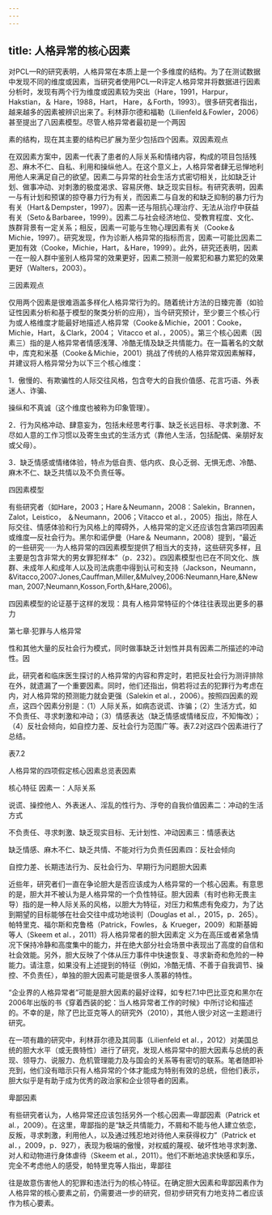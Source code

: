 ```yaml
---
---
---
```

title: 人格异常的核心因素
---



对PCL—R的研究表明，人格异常在本质上是一个多维度的结构。为了在测试数据中发现不同的维度或因素，当研究者使用PCL—R评定人格异常并将数据进行因素分析时，发现有两个行为维度或因素较为突出（Hare，1991，Harpur，Hakstian，＆ Hare，1988，Hart， Hare，＆Forth，1993）。很多研究者指出，越来越多的因素被辨识出来了。利林菲尔德和福勒（Lilienfeld＆Fowler，2006）甚至提出了八因素模型。尽管人格异常者最初是一个两因



素的结构，现在其主要的结构已扩展为至少包括四个因素。双因素观点

在双因素方案中，因素一代表了患者的人际关系和情绪内容，构成的项目包括残忍、麻木不仁、自私、利用和操纵他人。在这个意义上，人格异常者肆无忌惮地利用他人来满足自己的欲望。因素二与异常的社会生活方式密切相关，比如缺乏计划、做事冲动、对刺激的极度渴求、容易厌倦、缺乏现实目标。有研究表明，因素一与有计划和预谋的掠夺暴力行为有关，而因素二与自发的和缺乏抑制的暴力行为有关（Hart＆Dempster，1997）。因素一还与阻抗心理治疗、无法从治疗中获益有关（Seto＆Barbaree，1999）。因素二与社会经济地位、受教育程度、文化、族群背景有一定关系；相反，因素一可能与生物心理因素有关（Cooke＆Michie，1997）。研究发现，作为诊断人格异常的指标而言，因素一可能比因素二更加有效（Cooke，Michie，Hart，＆Hare，1999）。此外，研究还表明，因素一在一般人群中鉴别人格异常的效果更好，因素二预测一般累犯和暴力累犯的效果更好（Walters，2003）。

三因素观点

仅用两个因素是很难涵盖多样化人格异常行为的。随着统计方法的日臻完善（如验证性因素分析和基于模型的聚类分析的应用），当今研究预计，至少要三个核心行为或人格维度才能最好地描述人格异常（Cooke＆Michie，2001：Cooke，Michie，Hart，＆Clark，2004； Vitacco et al．，2005）。第三个核心因素（因素三）指的是人格异常者情感浅薄、冷酷无情及缺乏共情能力。在一篇著名的文献中，库克和米基（Cooke＆Michie，2001）挑战了传统的人格异常双因素解释，并建议将人格异常分为以下三个核心维度：

1．傲慢的、有欺骗性的人际交往风格，包含夸大的自我价值感、花言巧语、外表迷人、诈骗、

操纵和不真诚（这个维度也被称为印象管理）。

2．行为风格冲动、肆意妄为，包括未经思考行事、缺乏长远目标、寻求刺激、不尽如人意的工作习惯以及寄生虫式的生活方式（靠他人生活，包括配偶、亲朋好友或父母）。

3．缺乏情感或情绪体验，特点为低自责、低内疚、良心乏弱、无惧无虑、冷酷、麻木不仁、缺乏共情以及不负责任等。

四因素模型

有些研究者（如Hare，2003；Hare＆Neumann，2008：Salekin，Brannen，Zalot，Leistico， ＆Neumann，2006；Vitacco et al．，2005）指出，除在人际交往、情感体验和行为风格上的障碍外，人格异常的定义还应该包含第四项因素或维度—反社会行为。黑尔和诺伊曼（Hare＆ Neumann，2008）提到，“最近的一些研究······为人格异常的四因素模型提供了相当大的支持，这些研究多样，且主要是包含非常大的男女罪犯样本”（p．232）。四因素模型也已在不同文化、族群、未成年人和成年人以及司法病患中得到认可和支持（Jackson，Neumann，&Vitacco,2007:Jones,Cauffman,Miller,&Mulvey,2006:Neumann,Hare,&Newman, 2007;Neumann,Kosson,Forth,&Hare,2006)。

四因素模型的论证基于这样的发现：具有人格异常特征的个体往往表现出更多的暴力

第七章·犯罪与人格异常

性和其他大量的反社会行为模式，同时做事缺乏计划性并具有因素二所描述的冲动性。因

此，研究者和临床医生探讨的人格异常的内容和界定时，若把反社会行为测评排除在外，就遗漏了一个重要因素。同时，他们还指出，倘若将过去的犯罪行为考虑在内，对人格异常的预测能力就会更强（Salekin et al．，2006）。按照四因素的观点，这四个因素分别是：（1）人际关系，如病态说谎、诈骗；（2）生活方式，如不负责任、寻求刺激和冲动；（3）情感表达（缺乏情感或情绪反应，不知悔改）；（4）反社会倾向，如自控力差、反社会行为范围广等。表7.2对这四个因素进行了总结。

表7.2

人格异常的四项假定核心因素总览表因素

核心特征 因素一：人际关系

说谎、操控他人、外表迷人、淫乱的性行为、浮夸的自我价值因素二：冲动的生活方式

不负责任、寻求刺激、缺乏现实目标、无计划性、冲动因素三：情感表达

缺乏情感、麻木不仁、缺乏共情、不能对行为负责任因素四：反社会倾向

自控力差、长期违法行为、反社会行为、早期行为问题胆大因素

近些年，研究者们一直在争论胆大是否应该成为人格异常的一个核心因素。有意思的是，胆大并不被认为是人格异常的一个负性特征。胆大因素（有时也称无畏主导）指的是一种人际关系的风格，以胆大为特征，对压力和焦虑有免疫力，为了达到期望的目标能够在社会交往中成功地谈判（Douglas et al．，2015，p．265）。帕特里克、福尔斯和克鲁格（Patrick，Fowles，＆ Krueger，2009）和斯基姆等人（Skeem et al．，2011）将人格异常者的胆大因素定 义为在高压或者紧急情况下保持冷静和高度集中的能力，并在绝大部分社会场景中表现出了高度的自信和社会效能。另外，胆大反映了个体从压力事件中快速恢复、寻求新奇和危险的一种能力。请注意，如果没有上述提到的特征（例如，冷酷无情、不善于自我调节、操控、不负责任），单独的胆大因素可能是很多人羡慕的特性。

“企业界的人格异常者”可能是胆大因素的最好诠释，如专栏7.1中巴比亚克和黑尔在2006年出版的书《穿着西装的蛇：当人格异常者工作的时候》中所讨论和描述的。不幸的是，除了巴比亚克等人的研究外（2010），其他人很少对这一主题进行研究。

在一项有趣的研究中，利林菲尔德及其同事（Lilienfeld et al．，2012）对美国总统的胆大水平（或无畏特性）进行了研究，发现人格异常中的胆大因素与总统的表现、领导力、说服力、危机管理能力及与国会的关系等有密切的联系。笔者随即补充到，他们没有暗示只有人格异常的个体才能成为特别有效的总统，但他们表示，胆大似乎是有助于成为优秀的政治家和企业领导者的因素。

卑鄙因素

有些研究者认为，人格异常还应该包括另外一个核心因素—卑鄙因素（Patrick et al.，2009）。在这里，卑鄙指的是“缺乏共情能力，不屑和不能与他人建立依恋，反叛，寻求刺激，利用他人，以及通过残忍地对待他人来获得权力”（Patrick et al．，2009，p．927），表现为极端的傲慢，对权威的蔑视、破坏性地寻求刺激、对人和动物进行身体虐待（Skeem et al.，2011）。他们不断地追求快感和享乐，完全不考虑他人的感受，帕特里克等人指出，卑鄙往



往是故意伤害他人的犯罪和违法行为的核心特征。在确定胆大因素和卑鄙因素作为人格异常的核心要素之前，仍需要进一步的研究，但初步研究有力地支持二者应该作为核心要素。